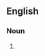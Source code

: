 ==English==

===Noun===
{{head|en|noun plural form|head=[[chill]] [[pill]]s}}

# {{plural of|chill pill|lang=en}}